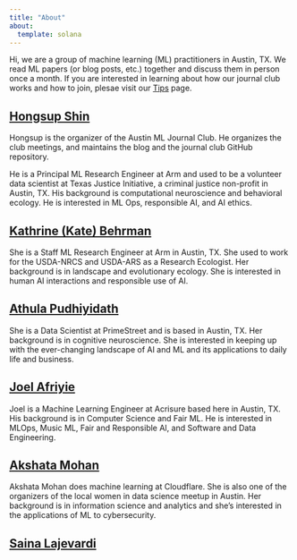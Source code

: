 ```yaml
---
title: "About"
about:
  template: solana
---
```


Hi, we are a group of machine learning (ML) practitioners in Austin, TX. We read ML papers (or blog posts, etc.) together and discuss them in person once a month. If you are interested in learning about how our journal club works and how to join, plesae visit our [Tips](https://austinmljournalclub.github.io/readme.html) page.

## [Hongsup Shin](https://www.linkedin.com/in/hongsupshin/)
Hongsup is the organizer of the Austin ML Journal Club. He organizes the club meetings, and maintains the blog and the journal club GitHub repository. 

He is a Principal ML Research Engineer at Arm and used to be a volunteer data scientist at Texas Justice Initiative, a criminal justice non-profit in Austin, TX. His background is computational neuroscience and behavioral ecology. He is interested in ML Ops, responsible AI, and AI ethics.

## [Kathrine (Kate) Behrman](https://www.linkedin.com/in/kate-behrman/)
She is a Staff ML Research Engineer at Arm in Austin, TX. She used to work for the USDA-NRCS and USDA-ARS as a Research Ecologist. Her background is in landscape and evolutionary ecology. She is interested in human AI interactions and responsible use of AI.

## [Athula Pudhiyidath](https://www.linkedin.com/in/athula-pudhiyidath)
She is a Data Scientist at PrimeStreet and is based in Austin, TX. Her background is in cognitive neuroscience. She is interested in keeping up with the ever-changing landscape of AI and ML and its applications to daily life and business.

## [Joel Afriyie](https://www.linkedin.com/in/joelafriyie)
Joel is a Machine Learning Engineer at Acrisure based here in Austin, TX. His background is in Computer Science and Fair ML. He is interested in MLOps, Music ML, Fair and Responsible AI, and Software and Data Engineering.

## [Akshata Mohan](https://www.linkedin.com/in/akshata-mohan)
Akshata Mohan does machine learning at Cloudflare. She is also one of the organizers of the local women in data science meetup in Austin. Her background is in information science and analytics and she’s interested in the applications of ML to cybersecurity.

## [Saina Lajevardi](https://www.linkedin.com/in/saina199/)